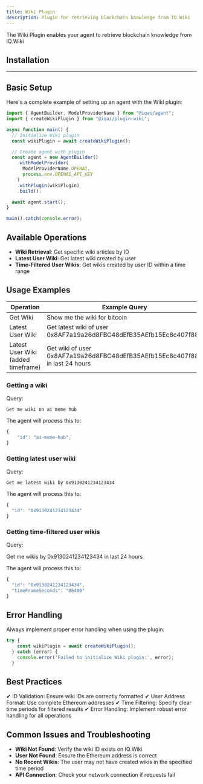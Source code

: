 ```yaml
---
title: Wiki Plugin
description: Plugin for retrieving blockchain knowledge from IQ.Wiki
---
```




The Wiki Plugin enables your agent to retrieve blockchain knowledge from IQ.Wiki


## Installation

<PackageManagers pkg="@iqai/agent @iqai/plugin-wiki" />

---

## Basic Setup

Here's a complete example of setting up an agent with the Wiki plugin:


```typescript
import { AgentBuilder, ModelProviderName } from "@iqai/agent";
import { createWikiPlugin } from "@iqai/plugin-wiki";

async function main() {
  // Initialize Wiki plugin
  const wikiPlugin = await createWikiPlugin();

  // Create agent with plugin
  const agent = new AgentBuilder()
    .withModelProvider(
      ModelProviderName.OPENAI,
      process.env.OPENAI_API_KEY
    )
    .withPlugin(wikiPlugin)
    .build();

  await agent.start();
}

main().catch(console.error);

```
## Available Operations

- **Wiki Retrieval**: Get specific wiki articles by ID
- **Latest User Wiki**: Get latest wiki created by user
- **Time-Filtered User Wikis**: Get wikis created by user ID within a time range

## Usage Examples

| Operation | Example Query |
|-----------|--------------|
| Get Wiki | Show me the wiki for bitcoin |
| Latest User Wiki | Get latest wiki of user 0x8AF7a19a26d8FBC48dEfB35AEfb15Ec8c407f889 |
| Latest User Wiki (added timeframe) | Get wiki of user 0x8AF7a19a26d8FBC48dEfB35AEfb15Ec8c407f889 in last 24 hours |

### Getting a wiki

Query:

```
Get me wiki on ai meme hub
```


The agent will process this to:

```typescript
{
    "id": "ai-meme-hub",
}
```

### Getting latest user wiki

Query:

```
Get me latest wiki by 0x9130241234123434
```


The agent will process this to:

```typescript
{
  "id": "0x9130241234123434"
}
```

### Getting time-filtered user wikis

Query:

Get me wikis by 0x9130241234123434 in last 24 hours


The agent will process this to:

```typescript
{
  "id": "0x9130241234123434",
  "timeFrameSeconds": "86400"
}
```

## Error Handling

Always implement proper error handling when using the plugin:


```typescript
try {
    const wikiPlugin = await createWikiPlugin();
  } catch (error) {
    console.error('Failed to initialize Wiki plugin:', error);
  }
```

## Best Practices

✔ ID Validation: Ensure wiki IDs are correctly formatted
✔ User Address Format: Use complete Ethereum addresses
✔ Time Filtering: Specify clear time periods for filtered results
✔ Error Handling: Implement robust error handling for all operations

## Common Issues and Troubleshooting

- **Wiki Not Found**: Verify the wiki ID exists on IQ.Wiki
- **User Not Found**: Ensure the Ethereum address is correct
- **No Recent Wikis**: The user may not have created wikis in the specified time period
- **API Connection**: Check your network connection if requests fail